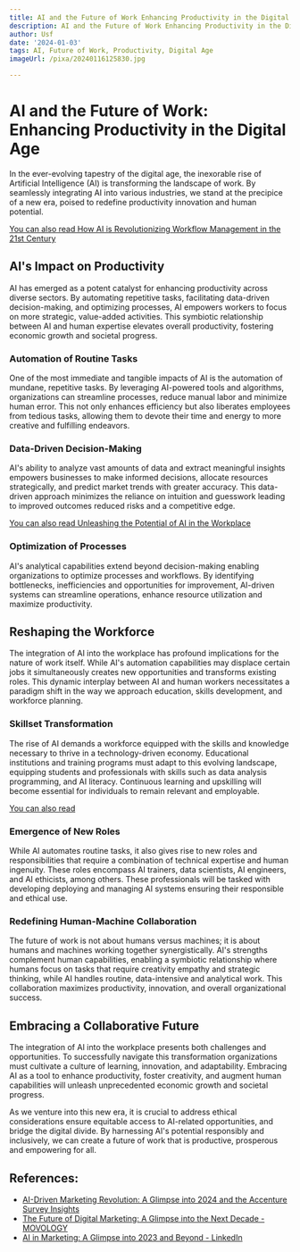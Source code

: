 ```yaml
---
title: AI and the Future of Work Enhancing Productivity in the Digital Age
description: AI and the Future of Work Enhancing Productivity in the Digital Age
author: Usf
date: '2024-01-03'
tags: AI, Future of Work, Productivity, Digital Age
imageUrl: /pixa/20240116125830.jpg

---
```

# AI and the Future of Work: Enhancing Productivity in the Digital  Age

In the ever-evolving tapestry of the  digital age, the inexorable rise of Artificial Intelligence (AI) is transforming the landscape of work. By seamlessly integrating AI into various industries, we stand at the precipice of a new era, poised to redefine productivity innovation and human potential.

[You can also read How AI is Revolutionizing Workflow Management in  the 21st Century](How%20AI%20is%20Revolutionizing%20Workflow%20Management%20in%20the%2021st%20Century)


## AI's Impact on Productivity
AI has emerged as a potent  catalyst for enhancing productivity across diverse sectors. By automating repetitive tasks, facilitating data-driven decision-making, and optimizing processes, AI  empowers workers to focus on more strategic, value-added activities. This symbiotic relationship between AI and human expertise elevates overall productivity,  fostering economic growth and societal progress.

### Automation of Routine Tasks
One of the  most immediate  and tangible impacts of AI  is the automation of mundane, repetitive  tasks. By leveraging AI-powered tools and algorithms, organizations can streamline processes, reduce manual labor and  minimize human error. This not only enhances efficiency but also  liberates employees from tedious tasks, allowing  them to  devote their time and energy to more creative and fulfilling endeavors.

### Data-Driven Decision-Making
AI's ability to analyze vast amounts of data and  extract meaningful insights empowers businesses to make informed decisions, allocate resources  strategically, and predict market  trends with greater accuracy. This data-driven approach minimizes the reliance on intuition and guesswork leading to  improved outcomes reduced risks and a competitive edge.

[You  can also read Unleashing the  Potential of AI  in the Workplace](Unleashing%20the%20Potential%20of%20AI%20in%20the%20Workplace)


### Optimization of Processes
AI's analytical  capabilities extend beyond decision-making enabling organizations to optimize processes and workflows. By  identifying bottlenecks, inefficiencies and opportunities  for improvement, AI-driven systems  can streamline operations, enhance resource utilization and  maximize productivity.

## Reshaping the Workforce
The integration of AI into the workplace has profound implications for the nature  of work itself. While  AI's automation capabilities may displace certain jobs it simultaneously creates new opportunities and transforms existing roles. This dynamic interplay between AI and human workers necessitates a paradigm  shift in the way we approach education, skills development, and workforce planning.

### Skillset  Transformation
The  rise of AI  demands a workforce equipped with the skills and knowledge necessary to thrive in a technology-driven economy. Educational  institutions and  training programs must adapt to this evolving landscape, equipping  students and professionals with skills such as data analysis programming, and AI literacy. Continuous learning and  upskilling will become essential for individuals to remain  relevant and employable.

[You can also read ]()


### Emergence of New Roles
While AI automates routine  tasks,  it also gives rise to  new  roles and responsibilities that require a combination of technical expertise and human ingenuity. These roles encompass AI trainers, data scientists,  AI engineers, and AI  ethicists, among others. These professionals will be  tasked with  developing deploying and managing AI  systems ensuring their responsible and ethical use.

### Redefining Human-Machine Collaboration
The  future of work is not about humans versus machines; it is about humans and  machines working together synergistically. AI's  strengths complement human capabilities, enabling a symbiotic relationship where humans focus  on tasks that require creativity empathy and strategic thinking, while AI  handles routine, data-intensive and analytical work. This  collaboration maximizes productivity, innovation, and overall organizational success.

## Embracing a Collaborative Future
The  integration of AI into the workplace presents  both challenges  and opportunities. To successfully navigate this transformation organizations must cultivate a culture of learning, innovation, and adaptability. Embracing AI as a tool to  enhance  productivity,  foster creativity, and augment human capabilities will unleash unprecedented economic growth and societal progress.

As we venture into this new era,  it is crucial to address ethical considerations ensure  equitable access to AI-related opportunities, and bridge the digital divide. By harnessing AI's potential responsibly and inclusively,  we can create a future of work that is productive, prosperous and empowering for all.

## References:
- [AI-Driven Marketing Revolution: A Glimpse into 2024 and the Accenture Survey Insights](https://www.linkedin.com/pulse/ai-driven-marketing-revolution-glimpse-2024-accenture)
- [The Future of Digital Marketing: A Glimpse into the Next Decade - MOVOLOGY](https://movology.com/uncategorized/the-future-of-digital-marketing-a-glimpse-into-the-next-decade/)
- [AI in Marketing: A Glimpse into 2023 and Beyond - LinkedIn](https://www.linkedin.com/pulse/ai-marketing-glimpse-2023-beyond-aaron-thomas)
